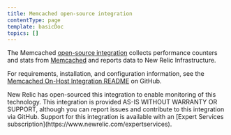```yaml
---
title: Memcached open-source integration
contentType: page
template: basicDoc
topics: []
---
```


The Memcached [open-source integration](/docs/integrations/new-relic-integrations/getting-started/introduction-infrastructure-integrations) collects performance counters and stats from [Memcached](https://memcached.org/) and reports data to New Relic Infrastructure.

For requirements, installation, and configuration information, see the [Memcached On-Host Integration README](https://github.com/newrelic/nri-memcached) on GitHub.

<Callout variant="important">
  New Relic has open-sourced this integration to enable monitoring of this technology. This integration is provided AS-IS WITHOUT WARRANTY OR SUPPORT, although you can report issues and contribute to this integration via GitHub. Support for this integration is available with an [Expert Services subscription](https://www.newrelic.com/expertservices).
</Callout>
